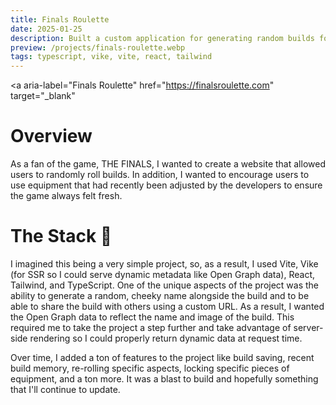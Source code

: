 ```yaml
---
title: Finals Roulette
date: 2025-01-25
description: Built a custom application for generating random builds for the game, THE FINALS.
preview: /projects/finals-roulette.webp
tags: typescript, vike, vite, react, tailwind
---
```


<a
  aria-label="Finals Roulette"
  href="https://finalsroulette.com"
  target="_blank"
>
  <Hero src="/projects/finals-roulette.webp" alt="Finals Roulette" />
</a>

# Overview

As a fan of the game, THE FINALS, I wanted to create a website that allowed users to randomly roll builds. In addition, I wanted to encourage users to use equipment that had recently been adjusted by the developers to ensure the game always felt fresh.

# The Stack 💾

I imagined this being a very simple project, so, as a result, I used Vite, Vike (for SSR so I could serve dynamic metadata like Open Graph data), React, Tailwind, and TypeScript.
One of the unique aspects of the project was the ability to generate a random, cheeky name alongside the build and to be able to share the build with others using a custom URL.
As a result, I wanted the Open Graph data to reflect the name and image of the build. This required me to take the project a step further and take advantage of server-side rendering so I could properly return dynamic data at request time.

Over time, I added a ton of features to the project like build saving, recent build memory, re-rolling specific aspects, locking specific pieces of equipment, and a ton more. It was a blast to build and hopefully something that I'll continue to update.
